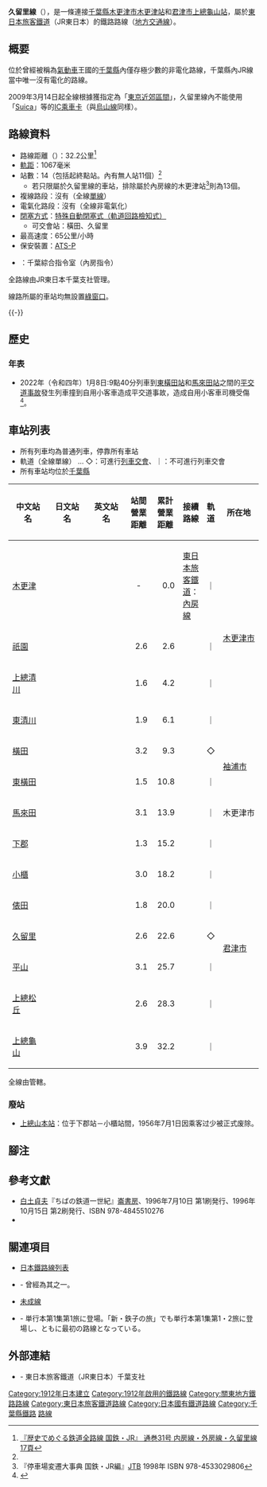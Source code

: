 {{Infobox 鐵道路線
|japanese_name=久留里線
|hiragana_name=くるりせん
|romanji_name=Kururi sen
|name=[[File:JR_logo_(east).svg|35px]] 久留里線
|color=#00B5AD
|image=JR kururi line kinaE130kei.JPG
|image_width=300px
|caption=久留里線的主力車輛[[JR東日本Kiha_E130系氣動車|Kiha E130型]]<br />（[[上總清川站|上總清川站]]）
|所在地={{JPN}}{{flag|千葉縣}}[[木更津市|木更津市]]、[[袖浦市|袖浦市]]、[[君津市|君津市]]
|start=[[木更津站|木更津站]]
|end=[[上總龜山站|上總龜山站]]
|stations=14個
|open=1912年12月28日（首通段）<br />1936年3月25日（全线）
|owner=[[File:JR_logo_(east).svg|25px]] [[東日本旅客鐵道|東日本旅客鐵道]]（JR東日本）
|operator=[[File:JR_logo_(east).svg|25px]] 東日本旅客鐵道（JR東日本）
|depot={{link-ja|幕張車輛中心木更津派出|幕張車両センター木更津派出}}
|stock=[[JR東日本Kiha_E130系氣動車|Kiha E130型]]
|linglength=32.2公里
|gauge=1,067毫米
|tracks=[[單線鐵路|單線]]
|電氣化方式=全線非電氣化
|最大坡度=
|最小曲線半徑=
|block_signal=[[閉塞_(鐵路)#特殊自動閉塞式|特殊自動閉塞式（軌道回路檢知式）]]
|保安裝置=[[自動列車停止裝置#ATS-P形（デジタル伝送パターン形）|ATS-P]]
|speed=65公里/小時
|route_map=[[File:JR_Kururi_Line_linemap.svg|300px]]
{{久留里線RDT}}
}}

'''久留里線'''（{{jpn|j=久留里線|hg=くるりせん|rm=Kururi sen|f=y}}），是一條連接[[千葉縣|千葉縣]][[木更津市|木更津市]][[木更津站|木更津站]]和[[君津市|君津市]][[上總龜山站|上總龜山站]]，屬於[[東日本旅客鐵道|東日本旅客鐵道]]（JR東日本）的鐵路路線（[[地方交通線|地方交通線]]）。

== 概要 ==
位於曾經被稱為[[柴聯車|氣動車]]王國的[[千葉縣|千葉縣]]內僅存極少數的非電化路線，千葉縣內JR線當中唯一沒有電化的路線。

2009年3月14日起全線根據{{link-ja|旅客營業規則|旅客営業規則}}獲指定為「[[大都市近郊區間_(JR)#東京近郊區間|東京近郊區間]]」，久留里線內不能使用「[[Suica|Suica]]」等的[[IC卡|IC]][[乘車卡|乘車卡]]（與[[烏山線|烏山線]]同樣）。

== 路線資料 ==
* 路線距離（{{link-ja|營業距離|営業キロ}}）：32.2公里<ref name="sone 17">[[#sone31|『歴史でめぐる鉄道全路線 国鉄・JR』 通巻31号 内房線・外房線・久留里線 17頁]]</ref>
* [[軌距|軌距]]：1067毫米
* 站數：14（包括起終點站。內有無人站11個）<ref name="sone 17"/>
** 若只限屬於久留里線的車站，排除屬於內房線的木更津站<ref>『停車場変遷大事典 国鉄・JR編』[[ジェイティービー|JTB]] 1998年 ISBN 978-4533029806</ref>則為13個。
* 複線路段：沒有（全線[[單線鐵路|單線]]）
* 電氣化路段：沒有（全線非電氣化）
* [[閉塞_(鐵路)|閉塞方式]]：[[閉塞_(鐵路)#特殊自動閉塞式|特殊自動閉塞式（軌道回路檢知式）]]
** 可交會站：橫田、久留里
* 最高速度：65公里/小時
* 保安裝置：[[自動列車停止裝置#ATS-P形（デジタル伝送パターン形）|ATS-P]]
* {{link-ja|運轉指令所|運転指令所}}：千葉綜合指令室（內房指令）

全路線由JR東日本千葉支社管理。

線路所屬的車站均無設置[[綠窗口|綠窗口]]。

{{-}}
== 歷史 ==
=== 年表 ===
* 2022年（令和四年）1月8日:9點40分列車到[[東橫田站|東橫田站]]和[[馬來田站|馬來田站]]之間的[[2022年JR東日本久留里線平交道事故|平交道事故]]發生列車撞到自用小客車造成平交道事故，造成自用小客車司機受傷<ref>{{cite news|title=千葉 袖ケ浦の踏切で列車と車が衝突 車運転の男性が重体|url=https://www3.nhk.or.jp/shutoken-news/20220108/1000074825.html|author=|publisher=[[NHK|NHK]]|date=2022-01-09|accessdate=2022-01-08|archive-date=2022-01-09|archive-url=https://web.archive.org/web/20220109125207/https://www3.nhk.or.jp/shutoken-news/20220108/1000074825.html}}{{ja}}</ref>。

== 車站列表 ==
* 所有列車均為普通列車，停靠所有車站
* 軌道（全線單線） … ◇：可進行[[列車交會|列車交會]]、｜：不可進行列車交會
* 所有車站均位於[[千葉縣|千葉縣]]

{| class="wikitable" rules="all"
|-
!style="width:5em;"|中文站名
!style="width:5em;"|日文站名
!style="width:5em;"|英文站名
!style="width:2.5em;"|站間營業距離
!style="width:2.5em;"|累計營業距離
!接續路線
!style="width:1em;"|軌道
!所在地
|-style="border-top:3px solid #00b5ad;"
|[[木更津站|木更津]]
|{{lang|ja|木更津}}
|{{lang|en|Kisarazu}}
|style="text-align:center;"| -
|style="text-align:right;"|0.0
|[[東日本旅客鐵道|東日本旅客鐵道]]：{{Color|#00b9f1|■}}[[內房線|內房線]]
|｜
|rowspan="4" style="white-space:nowrap;"|[[木更津市|木更津市]]
|-
|[[祇園站_(千葉縣)|祇園]]
|{{lang|ja|祇園}}
|{{lang|en|Gion}}
|style="text-align:right;"|2.6
|style="text-align:right;"|2.6
| 
|｜
|-
|[[上總清川站|上總清川]]
|{{lang|ja|上総清川}}
|{{lang|en|Kazusa-Kiyokawa}}
|style="text-align:right;"|1.6
|style="text-align:right;"|4.2
| 
|｜
|-
|[[東清川站|東清川]]
|{{lang|ja|東清川}}
|{{lang|en|Higashi-Kiyokawa}}
|style="text-align:right;"|1.9
|style="text-align:right;"|6.1
| 
|｜
|-
|[[橫田站|橫田]]
|{{lang|ja|横田}}
|{{lang|en|Yokota}}
|style="text-align:right;"|3.2
|style="text-align:right;"|9.3
| 
|◇
|rowspan="2"|[[袖浦市|袖浦市]]
|-
|[[東橫田站|東橫田]]
|{{lang|ja|東横田}}
|{{lang|en|Higashi-Yokota}}
|style="text-align:right;"|1.5
|style="text-align:right;"|10.8
| 
|｜
|-
|[[馬來田站|馬來田]]
|{{lang|ja|馬来田}}
|{{lang|en|Makuta}}
|style="text-align:right;"|3.1
|style="text-align:right;"|13.9
| 
|｜
|木更津市
|-
|[[下郡站|下郡]]
|{{lang|ja|下郡}}
|{{lang|en|Shimogōri}}
|style="text-align:right;"|1.3
|style="text-align:right;"|15.2
| 
|｜
|rowspan="7"|[[君津市|君津市]]
|-
|[[小櫃站|小櫃]]
|{{lang|ja|小櫃}}
|{{lang|en|Obitsu}}
|style="text-align:right;"|3.0
|style="text-align:right;"|18.2
| 
|｜
|-
|[[俵田站|俵田]]
|{{lang|ja|俵田}}
|{{lang|en|Tawarada}}
|style="text-align:right;"|1.8
|style="text-align:right;"|20.0
| 
|｜
|-
|[[久留里站|久留里]]
|{{lang|ja|久留里}}
|{{lang|en|Kururi}}
|style="text-align:right;"|2.6
|style="text-align:right;"|22.6
| 
|◇
|-
|[[平山站_(日本)|平山]]
|{{lang|ja|平山}}
|{{lang|en|Hirayama}}
|style="text-align:right;"|3.1
|style="text-align:right;"|25.7
| 
|｜
|-
|[[上總松丘站|上總松丘]]
|{{lang|ja|上総松丘}}
|{{lang|en|Kazusa-Matsuoka}}
|style="text-align:right;"|2.6
|style="text-align:right;"|28.3
| 
|｜
|-
|[[上總龜山站|上總龜山]]
|{{lang|ja|上総亀山}}
|{{lang|en|Kazusa-Kameyama}}
|style="text-align:right;"|3.9
|style="text-align:right;"|32.2
| 
|｜
|}
全線由{{link-ja|東日本旅客鐵道千葉支社|東日本旅客鉄道千葉支社|千葉支社}}管轄。
=== 廢站 ===
* [[上總山本站|上總山本站]]：位于下郡站－小櫃站間，1956年7月1日因乘客过少被正式废除。

== 腳注 ==
{{notefoot}}
{{Reflist}}

== 參考文獻 ==
* [[白土貞夫|白土貞夫]]『ちばの鉄道一世紀』[[崙書房|崙書房]]、1996年7月10日 第1刷発行、1996年10月15日 第2刷発行、ISBN 978-4845510276
* {{Cite book|author=[[曽根悟|曽根悟]]（監修）|title=週刊 歴史でめぐる鉄道全路線 国鉄・JR|editor=朝日新聞出版分冊百科編集部（編集）|publisher=[[朝日新聞出版|朝日新聞出版]]|series=週刊朝日百科|volume=31号 内房線・外房線・久留里線|pages=17・24-26頁|date=2010-02-21|ref=sone31}}

== 關連項目 ==
{{Commons category|Kururi Line}}
* [[日本鐵路線列表|日本鐵路線列表]]
* {{link-ja|國鐵特殊窄軌線|国鉄の特殊狭軌線}} - 曾經為其之一。
* [[未成線|未成線]]
* {{link-ja|鐵子之旅|鉄子の旅}} - 単行本第1集第1旅に登場。「新・鉄子の旅」でも単行本第1集第1・2旅に登場し、ともに最初の路線となっている。

== 外部連結 ==
*{{PDFlink|[http://www.jreast.co.jp/chiba/images/raininfo/soubu.pdf 総武・房総路線図]}} - 東日本旅客鐵道（JR東日本）千葉支社
{{東日本旅客鐵道路線}}
{{東京近郊區間}}
{{東日本旅客鐵道千葉支社}}
{{久留里線}}
{{東京大眾運輸}}
{{DEFAULTSORT:Kururi}}
{{Portal bar|日本|千葉|鐵路|日本鐵路|城市軌道交通}}
[[Category:1912年日本建立|Category:1912年日本建立]]
[[Category:1912年啟用的鐵路線|Category:1912年啟用的鐵路線]]
[[Category:關東地方鐵路路線|Category:關東地方鐵路路線]]
[[Category:東日本旅客鐵道路線|Category:東日本旅客鐵道路線]]
[[Category:日本國有鐵道路線|Category:日本國有鐵道路線]]
[[Category:千葉縣鐵路|Category:千葉縣鐵路]]
[[Category:千葉縣營鐵道|路線]]